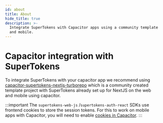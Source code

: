 ```yaml
---
id: about
title: About
hide_title: true
description: >-
  Integrate SuperTokens with Capacitor apps using a community template for web
  and mobile.
---
```


# Capacitor integration with SuperTokens

To integrate SuperTokens with your capacitor app we recommend using [capacitor-supertokens-nextjs-turborepo](https://github.com/RobSchilderr/capacitor-supertokens-nextjs-turborepo) which is a community created template project with SuperTokens already set up for NextJS on the web and mobile using capacitor.

:::important
The `supertokens-web-js` /`supertokens-auth-react` SDKs use frontend cookies to store the session tokens. For this to work on mobile apps with Capacitor, you will need to enable [cookies in Capacitor](https://capacitorjs.com/docs/apis/cookies).
:::
